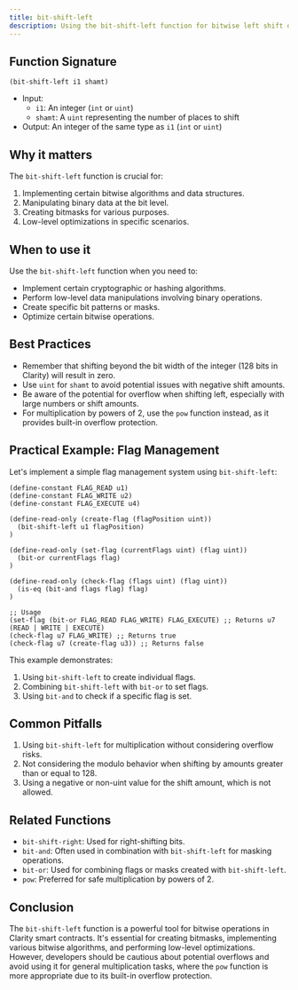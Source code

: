 ```yaml
---
title: bit-shift-left
description: Using the bit-shift-left function for bitwise left shift operations in Clarity smart contracts.
---
```


## Function Signature

```clarity
(bit-shift-left i1 shamt)
```

- Input: 
  - `i1`: An integer (`int` or `uint`)
  - `shamt`: A `uint` representing the number of places to shift
- Output: An integer of the same type as `i1` (`int` or `uint`)

## Why it matters

The `bit-shift-left` function is crucial for:

1. Implementing certain bitwise algorithms and data structures.
2. Manipulating binary data at the bit level.
3. Creating bitmasks for various purposes.
4. Low-level optimizations in specific scenarios.

## When to use it

Use the `bit-shift-left` function when you need to:

- Implement certain cryptographic or hashing algorithms.
- Perform low-level data manipulations involving binary operations.
- Create specific bit patterns or masks.
- Optimize certain bitwise operations.

## Best Practices

- Remember that shifting beyond the bit width of the integer (128 bits in Clarity) will result in zero.
- Use `uint` for `shamt` to avoid potential issues with negative shift amounts.
- Be aware of the potential for overflow when shifting left, especially with large numbers or shift amounts.
- For multiplication by powers of 2, use the `pow` function instead, as it provides built-in overflow protection.

## Practical Example: Flag Management

Let's implement a simple flag management system using `bit-shift-left`:

```clarity
(define-constant FLAG_READ u1)
(define-constant FLAG_WRITE u2)
(define-constant FLAG_EXECUTE u4)

(define-read-only (create-flag (flagPosition uint))
  (bit-shift-left u1 flagPosition)
)

(define-read-only (set-flag (currentFlags uint) (flag uint))
  (bit-or currentFlags flag)
)

(define-read-only (check-flag (flags uint) (flag uint))
  (is-eq (bit-and flags flag) flag)
)

;; Usage
(set-flag (bit-or FLAG_READ FLAG_WRITE) FLAG_EXECUTE) ;; Returns u7 (READ | WRITE | EXECUTE)
(check-flag u7 FLAG_WRITE) ;; Returns true
(check-flag u7 (create-flag u3)) ;; Returns false
```

This example demonstrates:
1. Using `bit-shift-left` to create individual flags.
2. Combining `bit-shift-left` with `bit-or` to set flags.
3. Using `bit-and` to check if a specific flag is set.

## Common Pitfalls

1. Using `bit-shift-left` for multiplication without considering overflow risks.
2. Not considering the modulo behavior when shifting by amounts greater than or equal to 128.
3. Using a negative or non-uint value for the shift amount, which is not allowed.

## Related Functions

- `bit-shift-right`: Used for right-shifting bits.
- `bit-and`: Often used in combination with `bit-shift-left` for masking operations.
- `bit-or`: Used for combining flags or masks created with `bit-shift-left`.
- `pow`: Preferred for safe multiplication by powers of 2.

## Conclusion

The `bit-shift-left` function is a powerful tool for bitwise operations in Clarity smart contracts. It's essential for creating bitmasks, implementing various bitwise algorithms, and performing low-level optimizations. However, developers should be cautious about potential overflows and avoid using it for general multiplication tasks, where the `pow` function is more appropriate due to its built-in overflow protection.